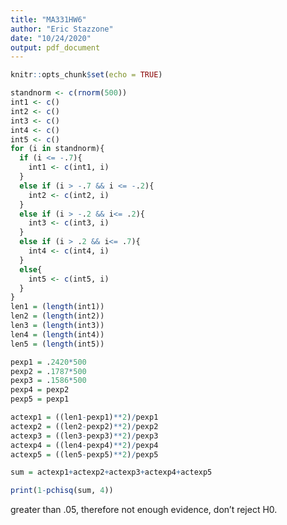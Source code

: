 ```yaml
---
title: "MA331HW6"
author: "Eric Stazzone"
date: "10/24/2020"
output: pdf_document
---
```


```r
knitr::opts_chunk$set(echo = TRUE)
```
```r
standnorm <- c(rnorm(500))
int1 <- c()
int2 <- c()
int3 <- c()
int4 <- c()
int5 <- c()
for (i in standnorm){
  if (i <= -.7){
    int1 <- c(int1, i)
  }
  else if (i > -.7 && i <= -.2){
    int2 <- c(int2, i)
  }
  else if (i > -.2 && i<= .2){
    int3 <- c(int3, i)
  }
  else if (i > .2 && i<= .7){
    int4 <- c(int4, i)
  }
  else{
    int5 <- c(int5, i)
  }
}
len1 = (length(int1))
len2 = (length(int2))
len3 = (length(int3))
len4 = (length(int4))
len5 = (length(int5))

pexp1 = .2420*500
pexp2 = .1787*500
pexp3 = .1586*500
pexp4 = pexp2
pexp5 = pexp1

actexp1 = ((len1-pexp1)**2)/pexp1
actexp2 = ((len2-pexp2)**2)/pexp2
actexp3 = ((len3-pexp3)**2)/pexp3
actexp4 = ((len4-pexp4)**2)/pexp4
actexp5 = ((len5-pexp5)**2)/pexp5

sum = actexp1+actexp2+actexp3+actexp4+actexp5

print(1-pchisq(sum, 4))
```
greater than .05, therefore not enough evidence, don't reject H0.
